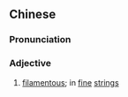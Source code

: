 ==Chinese==
{{zh-forms|s=丝丝}}

===Pronunciation===
{{zh-pron
|m=sīsī
|c=si1 si1
|mn=si-si
|cat=a
}}

===Adjective===
{{zh-adj}}

# [[filamentous]]; in [[fine]] [[string]]s